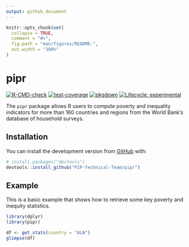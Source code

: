 ```yaml
---
output: github_document
---
```


<!-- README.md is generated from README.Rmd. Please edit that file -->

```r
knitr::opts_chunk$set(
  collapse = TRUE,
  comment = "#>",
  fig.path = "man/figures/README-",
  out.width = "100%"
)
```

# pipr

<!-- badges: start -->
[![R-CMD-check](https://github.com/PIP-Technical-Team/pipr/workflows/R-CMD-check/badge.svg)](https://github.com/PIP-Technical-Team/pipr/actions?workflow=R-CMD-check)
[![test-coverage](https://github.com/PIP-Technical-Team/pipr/workflows/test-coverage/badge.svg)](https://github.com/PIP-Technical-Team/pipr/actions)
[![pkgdown](https://github.com/PIP-Technical-Team/pipr/workflows/pkgdown/badge.svg)](https://github.com/PIP-Technical-Team/pipr/actions)
[![Lifecycle: experimental](https://img.shields.io/badge/lifecycle-experimental-orange.svg)](https://lifecycle.r-lib.org/articles/stages.html#experimental)
<!-- badges: end -->

The `pipr` package allows R users to compute poverty and inequality indicators for more than 160 countries and regions from the World Bank’s database of household surveys.

## Installation

You can install the development version from [GitHub](https://github.com/) with:

``` r
# install.packages("devtools")
devtools::install_github("PIP-Technical-Team/pipr")
```

## Example

This is a basic example that shows how to retrieve some key poverty and inequity statistics. 

```r
library(dplyr)
library(pipr)

df <- get_stats(country = "ALB")
glimpse(df)
```
